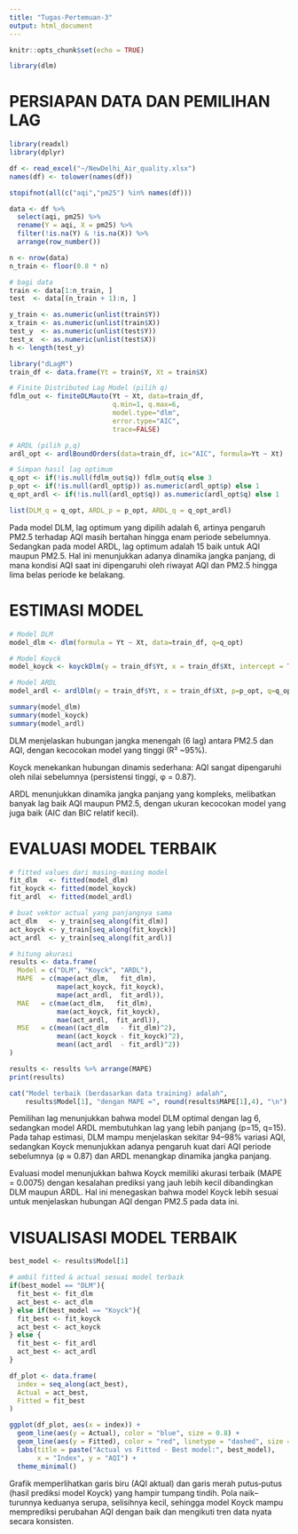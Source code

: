 ```yaml
---
title: "Tugas-Pertemuan-3"
output: html_document
---
```

```r
knitr::opts_chunk$set(echo = TRUE)
```

```r
library(dlm)

```


# PERSIAPAN DATA DAN PEMILIHAN LAG

```r
library(readxl)
library(dplyr)

df <- read_excel("~/NewDelhi_Air_quality.xlsx")
names(df) <- tolower(names(df))

stopifnot(all(c("aqi","pm25") %in% names(df)))

data <- df %>%
  select(aqi, pm25) %>%
  rename(Y = aqi, X = pm25) %>%
  filter(!is.na(Y) & !is.na(X)) %>%
  arrange(row_number())

n <- nrow(data)
n_train <- floor(0.8 * n)

# bagi data
train <- data[1:n_train, ]
test  <- data[(n_train + 1):n, ]

y_train <- as.numeric(unlist(train$Y))
x_train <- as.numeric(unlist(train$X))
test_y  <- as.numeric(unlist(test$Y))
test_x  <- as.numeric(unlist(test$X))
h <- length(test_y)
```

```r
library("dLagM")
train_df <- data.frame(Yt = train$Y, Xt = train$X)

# Finite Distributed Lag Model (pilih q)
fdlm_out <- finiteDLMauto(Yt ~ Xt, data=train_df,
                          q.min=1, q.max=6,
                          model.type="dlm",
                          error.type="AIC",
                          trace=FALSE)

# ARDL (pilih p,q)
ardl_opt <- ardlBoundOrders(data=train_df, ic="AIC", formula=Yt ~ Xt)

# Simpan hasil lag optimum
q_opt <- if(!is.null(fdlm_out$q)) fdlm_out$q else 3
p_opt <- if(!is.null(ardl_opt$p)) as.numeric(ardl_opt$p) else 1
q_opt_ardl <- if(!is.null(ardl_opt$q)) as.numeric(ardl_opt$q) else 1

list(DLM_q = q_opt, ARDL_p = p_opt, ARDL_q = q_opt_ardl)
```

Pada model DLM, lag optimum yang dipilih adalah 6, artinya pengaruh PM2.5 terhadap AQI masih bertahan hingga enam periode sebelumnya. Sedangkan pada model ARDL, lag optimum adalah 15 baik untuk AQI maupun PM2.5. Hal ini menunjukkan adanya dinamika jangka panjang, di mana kondisi AQI saat ini dipengaruhi oleh riwayat AQI dan PM2.5 hingga lima belas periode ke belakang.

# ESTIMASI MODEL

```r
# Model DLM
model_dlm <- dlm(formula = Yt ~ Xt, data=train_df, q=q_opt)

# Model Koyck
model_koyck <- koyckDlm(y = train_df$Yt, x = train_df$Xt, intercept = TRUE)

# Model ARDL
model_ardl <- ardlDlm(y = train_df$Yt, x = train_df$Xt, p=p_opt, q=q_opt_ardl)

summary(model_dlm)
summary(model_koyck)
summary(model_ardl)
```

DLM menjelaskan hubungan jangka menengah (6 lag) antara PM2.5 dan AQI, dengan kecocokan model yang tinggi (R² \~95%).

Koyck menekankan hubungan dinamis sederhana: AQI sangat dipengaruhi oleh nilai sebelumnya (persistensi tinggi, φ = 0.87).

ARDL menunjukkan dinamika jangka panjang yang kompleks, melibatkan banyak lag baik AQI maupun PM2.5, dengan ukuran kecocokan model yang juga baik (AIC dan BIC relatif kecil).

# EVALUASI MODEL TERBAIK

```r

# fitted values dari masing-masing model
fit_dlm   <- fitted(model_dlm)
fit_koyck <- fitted(model_koyck)
fit_ardl  <- fitted(model_ardl)

# buat vektor actual yang panjangnya sama
act_dlm   <- y_train[seq_along(fit_dlm)]
act_koyck <- y_train[seq_along(fit_koyck)]
act_ardl  <- y_train[seq_along(fit_ardl)]

# hitung akurasi
results <- data.frame(
  Model = c("DLM", "Koyck", "ARDL"),
  MAPE  = c(mape(act_dlm,   fit_dlm),
            mape(act_koyck, fit_koyck),
            mape(act_ardl,  fit_ardl)),
  MAE   = c(mae(act_dlm,   fit_dlm),
            mae(act_koyck, fit_koyck),
            mae(act_ardl,  fit_ardl)),
  MSE   = c(mean((act_dlm   - fit_dlm)^2),
            mean((act_koyck - fit_koyck)^2),
            mean((act_ardl  - fit_ardl)^2))
)

results <- results %>% arrange(MAPE)
print(results)

cat("Model terbaik (berdasarkan data training) adalah", 
    results$Model[1], "dengan MAPE =", round(results$MAPE[1],4), "\n")
```

Pemilihan lag menunjukkan bahwa model DLM optimal dengan lag 6, sedangkan model ARDL membutuhkan lag yang lebih panjang (p=15, q=15). Pada tahap estimasi, DLM mampu menjelaskan sekitar 94–98% variasi AQI, sedangkan Koyck menunjukkan adanya pengaruh kuat dari AQI periode sebelumnya (φ ≈ 0.87) dan ARDL menangkap dinamika jangka panjang.

Evaluasi model menunjukkan bahwa Koyck memiliki akurasi terbaik (MAPE = 0.0075) dengan kesalahan prediksi yang jauh lebih kecil dibandingkan DLM maupun ARDL. Hal ini menegaskan bahwa model Koyck lebih sesuai untuk menjelaskan hubungan AQI dengan PM2.5 pada data ini.

# VISUALISASI MODEL TERBAIK

```r
best_model <- results$Model[1]

# ambil fitted & actual sesuai model terbaik
if(best_model == "DLM"){
  fit_best <- fit_dlm
  act_best <- act_dlm
} else if(best_model == "Koyck"){
  fit_best <- fit_koyck
  act_best <- act_koyck
} else {
  fit_best <- fit_ardl
  act_best <- act_ardl
}

df_plot <- data.frame(
  index = seq_along(act_best),
  Actual = act_best,
  Fitted = fit_best
)

ggplot(df_plot, aes(x = index)) +
  geom_line(aes(y = Actual), color = "blue", size = 0.8) +
  geom_line(aes(y = Fitted), color = "red", linetype = "dashed", size = 0.8) +
  labs(title = paste("Actual vs Fitted - Best model:", best_model),
       x = "Index", y = "AQI") +
  theme_minimal()
```

Grafik memperlihatkan garis biru (AQI aktual) dan garis merah putus‐putus (hasil prediksi model Koyck) yang hampir tumpang tindih. Pola naik–turunnya keduanya serupa, selisihnya kecil, sehingga model Koyck mampu memprediksi perubahan AQI dengan baik dan mengikuti tren data nyata secara konsisten.
